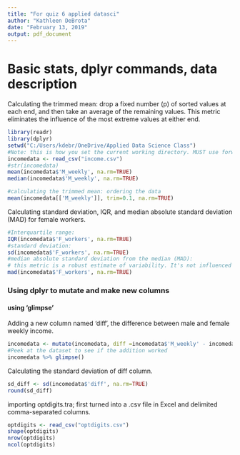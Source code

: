 ```yaml
---
title: "For quiz 6 applied datasci"
author: "Kathleen DeBrota"
date: "February 13, 2019"
output: pdf_document
---
```

# Basic stats, dplyr commands, data description

Calculating the trimmed mean: drop a fixed number (p) of sorted values at each end, and then take an average of the remaining values. 
This metric eliminates the influence of the most extreme values at either end. 
```r
library(readr)
library(dplyr)
setwd("C:/Users/kdebr/OneDrive/Applied Data Science Class")
#Note: this is how you set the current working directory. MUST use forward slashes!
incomedata <- read_csv("income.csv")
#str(incomedata)
mean(incomedata$'M_weekly', na.rm=TRUE)
median(incomedata$'M_weekly', na.rm=TRUE)

#calculating the trimmed mean: ordering the data
mean(incomedata[['M_weekly']], trim=0.1, na.rm=TRUE)

```
Calculating standard deviation, IQR, and median absolute standard deviation (MAD) for female workers. 
```r
#Interquartile range:
IQR(incomedata$'F_workers', na.rm=TRUE)
#standard deviation:
sd(incomedata$'F_workers', na.rm=TRUE)
#median absolute standard deviation from the median (MAD):
# this metric is a robust estimate of variability. It's not influenced by extreme values, and it is possible to also compute a trimmed standard deviation analogous to the trimmed mean. R has a built infunction for the MAD:
mad(incomedata$'F_workers', na.rm=TRUE)

```
### Using dplyr to mutate and make new columns
#### using 'glimpse'
Adding a new column named 'diff', the difference between male and female weekly income.
```r
incomedata <- mutate(incomedata, diff =incomedata$'M_weekly' - incomedata$'F_weekly')
#Peek at the dataset to see if the addition worked
incomedata %>% glimpse()
```
Calculating the standard deviation of diff column.
```r
sd_diff <- sd(incomedata$'diff', na.rm=TRUE)
round(sd_diff)
```
importing optdigits.tra; first turned into a .csv file in Excel and delimited comma-separated columns.
```r
optdigits <- read_csv("optdigits.csv")
shape(optdigits)
nrow(optdigits)
ncol(optdigits)
```

